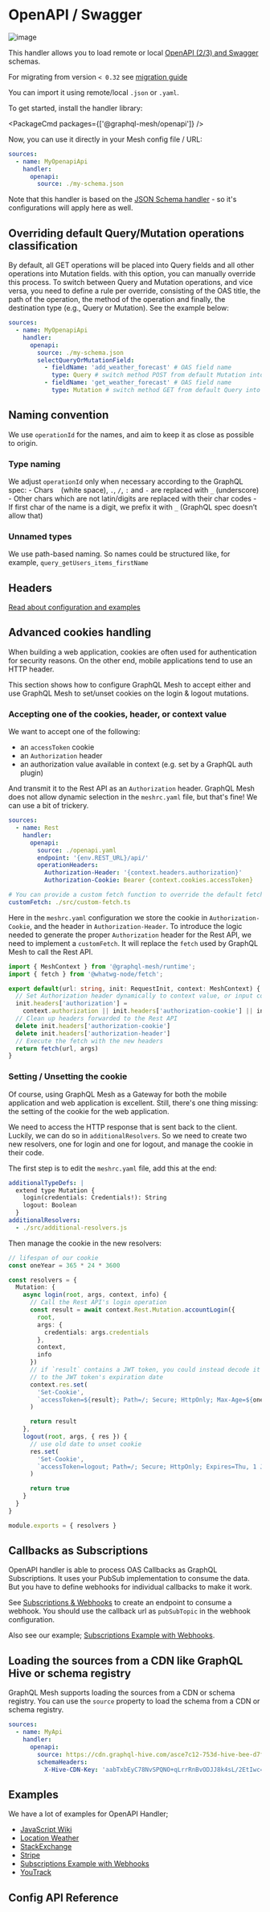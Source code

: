 
# OpenAPI / Swagger

![image](https://user-images.githubusercontent.com/20847995/79218686-7ba7b900-7e59-11ea-8a5e-676a83b9f86e.png)

This handler allows you to load remote or local [OpenAPI (2/3) and Swagger](https://swagger.io)
schemas.

For migrating from version `< 0.32` see [migration guide](/docs/migration/openapi-0.31-0.32)

You can import it using remote/local `.json` or `.yaml`.

To get started, install the handler library:

<PackageCmd packages={['@graphql-mesh/openapi']} />

Now, you can use it directly in your Mesh config file / URL:

```yaml filename=".meshrc.yaml"
sources:
  - name: MyOpenapiApi
    handler:
      openapi:
        source: ./my-schema.json
```

Note that this handler is based on the [JSON Schema handler](/docs/handlers/json-schema) - so it's
configurations will apply here as well.

## Overriding default Query/Mutation operations classification

By default, all GET operations will be placed into Query fields and all other operations into
Mutation fields. with this option, you can manually override this process. To switch between Query
and Mutation operations, and vice versa, you need to define a rule per override, consisting of the
OAS title, the path of the operation, the method of the operation and finally, the destination type
(e.g., Query or Mutation). See the example below:

```yaml filename=".meshrc.yaml"
sources:
  - name: MyOpenapiApi
    handler:
      openapi:
        source: ./my-schema.json
        selectQueryOrMutationField:
          - fieldName: 'add_weather_forecast' # OAS field name
            type: Query # switch method POST from default Mutation into Query
          - fieldName: 'get_weather_forecast' # OAS field name
            type: Mutation # switch method GET from default Query into Mutation
```

## Naming convention

We use `operationId` for the names, and aim to keep it as close as possible to origin.

### Type naming

We adjust `operationId` only when necessary according to the GraphQL spec: - Chars ` ` (white
space), `.`, `/`, `:` and `-` are replaced with `_` (underscore) - Other chars which are not
latin/digits are replaced with their char codes - If first char of the name is a digit, we prefix it
with `_` (GraphQL spec doesn’t allow that)

### Unnamed types

We use path-based naming. So names could be structured like, for example,
`query_getUsers_items_firstName`

## Headers

[Read about configuration and examples](/docs/guides/headers)

## Advanced cookies handling

When building a web application, cookies are often used for authentication for security reasons. On
the other end, mobile applications tend to use an HTTP header.

This section shows how to configure GraphQL Mesh to accept either and use GraphQL Mesh to set/unset
cookies on the login & logout mutations.

### Accepting one of the cookies, header, or context value

We want to accept one of the following:

- an `accessToken` cookie
- an `Authorization` header
- an authorization value available in context (e.g. set by a GraphQL auth plugin)

And transmit it to the Rest API as an `Authorization` header. GraphQL Mesh does not allow dynamic
selection in the `meshrc.yaml` file, but that's fine! We can use a bit of trickery.

```yaml filename=".meshrc.yaml"
sources:
  - name: Rest
    handler:
      openapi:
        source: ./openapi.yaml
        endpoint: '{env.REST_URL}/api/'
        operationHeaders:
          Authorization-Header: '{context.headers.authorization}'
          Authorization-Cookie: Bearer {context.cookies.accessToken}

# You can provide a custom fetch function to override the default fetch function
customFetch: ./src/custom-fetch.ts
```

Here in the `meshrc.yaml` configuration we store the cookie in `Authorization-Cookie`, and the
header in `Authorization-Header`. To introduce the logic needed to generate the proper
`Authorization` header for the Rest API, we need to implement a `customFetch`. It will replace the
`fetch` used by GraphQL Mesh to call the Rest API.

```ts filename="custom-fetch.ts"
import { MeshContext } from '@graphql-mesh/runtime';
import { fetch } from '@whatwg-node/fetch';

export default(url: string, init: RequestInit, context: MeshContext) {
  // Set Authorization header dynamically to context value, or input cookie, or input header
  init.headers['authorization'] =
    context.authorization || init.headers['authorization-cookie'] || init.headers['authorization-header']
  // Clean up headers forwarded to the Rest API
  delete init.headers['authorization-cookie']
  delete init.headers['authorization-header']
  // Execute the fetch with the new headers
  return fetch(url, args)
}
```

### Setting / Unsetting the cookie

Of course, using GraphQL Mesh as a Gateway for both the mobile application and web application is
excellent. Still, there's one thing missing: the setting of the cookie for the web application.

We need to access the HTTP response that is sent back to the client. Luckily, we can do so in
`additionalResolvers`. So we need to create two new resolvers, one for login and one for logout, and
manage the cookie in their code.

The first step is to edit the `meshrc.yaml` file, add this at the end:

```yaml filename="meshrc.yaml"
additionalTypeDefs: |
  extend type Mutation {
    login(credentials: Credentials!): String
    logout: Boolean
  }
additionalResolvers:
  - ./src/additional-resolvers.js
```

Then manage the cookie in the new resolvers:

```ts filename="resolvers.ts"
// lifespan of our cookie
const oneYear = 365 * 24 * 3600

const resolvers = {
  Mutation: {
    async login(root, args, context, info) {
      // Call the Rest API's login operation
      const result = await context.Rest.Mutation.accountLogin({
        root,
        args: {
          credentials: args.credentials
        },
        context,
        info
      })
      // if `result` contains a JWT token, you could instead decode it and set `Expires`
      // to the JWT token's expiration date
      context.res.set(
        'Set-Cookie',
        `accessToken=${result}; Path=/; Secure; HttpOnly; Max-Age=${oneYear};`
      )

      return result
    },
    logout(root, args, { res }) {
      // use old date to unset cookie
      res.set(
        'Set-Cookie',
        `accessToken=logout; Path=/; Secure; HttpOnly; Expires=Thu, 1 Jan 1970 00:00:00 GMT;`
      )

      return true
    }
  }
}

module.exports = { resolvers }
```

## Callbacks as Subscriptions

OpenAPI handler is able to process OAS Callbacks as GraphQL Subscriptions. It uses your PubSub
implementation to consume the data. But you have to define webhooks for individual callbacks to make
it work.

See [Subscriptions & Webhooks](../subscriptions-webhooks.md) to create an endpoint to consume a
webhook. You should use the callback url as `pubSubTopic` in the webhook configuration.

Also see our example;
[Subscriptions Example with Webhooks](https://codesandbox.io/s/github/Urigo/graphql-mesh/tree/master/examples/openapi-subscriptions).

## Loading the sources from a CDN like GraphQL Hive or schema registry

GraphQL Mesh supports loading the sources from a CDN or schema registry. You can use the `source`
property to load the schema from a CDN or schema registry.

```yaml filename=".meshrc.yaml"
sources:
  - name: MyApi
    handler:
      openapi:
        source: https://cdn.graphql-hive.com/asce7c12-753d-hive-bee-d7f2c803e232/sdl?ext=.graphql
        schemaHeaders:
          X-Hive-CDN-Key: 'aabTxbEyC78NvSPQNO+qLrrRnBvODJJ8k4sL/2EtIwc='
```

## Examples

We have a lot of examples for OpenAPI Handler;

- [JavaScript Wiki](https://codesandbox.io/s/github/Urigo/graphql-mesh/tree/master/examples/openapi-javascript-wiki)
- [Location Weather](https://codesandbox.io/s/github/Urigo/graphql-mesh/tree/master/examples/openapi-location-weather)
- [StackExchange](https://codesandbox.io/s/github/Urigo/graphql-mesh/tree/master/examples/openapi-stackexchange)
- [Stripe](https://codesandbox.io/s/github/Urigo/graphql-mesh/tree/master/examples/openapi-stripe)
- [Subscriptions Example with Webhooks](https://codesandbox.io/s/github/Urigo/graphql-mesh/tree/master/examples/openapi-subscriptions)
- [YouTrack](https://codesandbox.io/s/github/Urigo/graphql-mesh/tree/master/examples/openapi-youtrack)

## Config API Reference


<API />
